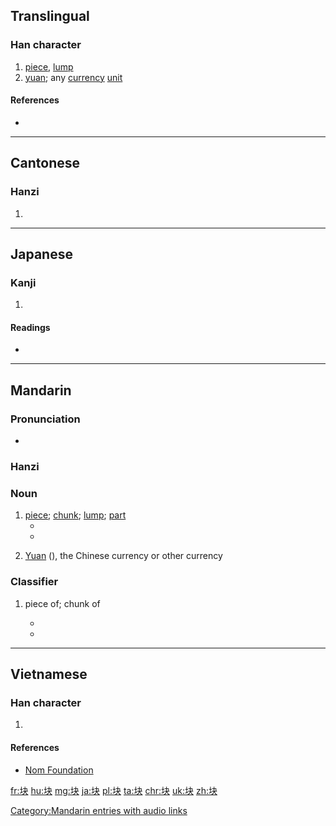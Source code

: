 {{also|kuai|塊}}
==Translingual==

===Han character===
{{Han char|rn=32|rad=土|as=04|sn=7|four=|canj=土木大 (GDK)|ids=⿰[[土]][[夬]]}}

# [[piece]], [[lump]]
# [[yuan]]; any [[currency]] [[unit]]

====References====
* {{Han ref|kx=0226.101|dkj=04948|dj=0461.110|hdz=10428.050|uh=5757|ud=22359}}

----

==Cantonese==

===Hanzi===
{{yue-hanzi|jyut=|y=faai3|tra=塊}}

# {{defn|lang=yue|sort=土04}}

----

==Japanese==

===Kanji===
{{ja-kanji|grade=|rs=土04}}

# {{defn|lang=ja|sort=土04}}

====Readings====
* {{ja-readings|on=[[かい]] (kai)|kun=}}

----

==Mandarin==

===Pronunciation===
* {{audio|zh-kuài.ogg|audio|lang=cmn}}

===Hanzi===
{{cmn-hanzi|tra=塊|pin=[[kuài]] ([[kuai4]])|wg=k'uai<sup>4</sup>}}

===Noun===
{{cmn-noun|s|sim=块|tra=塊|pin=kuài}}

# [[piece]]; [[chunk]]; [[lump]]; [[part]]
#* {{zh-usex|把 肉 切成 小 '''块'''。|Cut the meat into bite-sized '''pieces'''.}}
#*  {{zh-usex|它 被 割 成了 三 '''块'''。|It was cut into three '''parts'''.}} 	  
# {{context|colloquial|followed by {{zh-l|錢‎/钱}}|lang=cmn}} [[Yuan]] ({{zh-l|元}}), the Chinese currency or other currency
#: {{zh-usex|一 块钱|a yuan, a dollar}}

===Classifier===
{{cmn-cls|s|sim=块|tra=塊|pin=kuài}}

# {{non-gloss definition|classifier for piece of something (food, cloth, stone);}} piece of; chunk of
#* {{zh-usex|一 块 蛋糕|a piece of cake}}
#* {{zh-usex|一 块 木头|a piece of wood}}

[[Category:Mandarin entries with audio links]]

----

==Vietnamese==

===Han character===
{{vi-hantu|[[khối]]|rs=土04}}

# {{defn|lang=vi|sort=土04}}

====References====
*[http://nomfoundation.org/common/nom_details.php?codepoint=5757 Nom Foundation]

[[fr:块]]
[[hu:块]]
[[mg:块]]
[[ja:块]]
[[pl:块]]
[[ta:块]]
[[chr:块]]
[[uk:块]]
[[zh:块]]